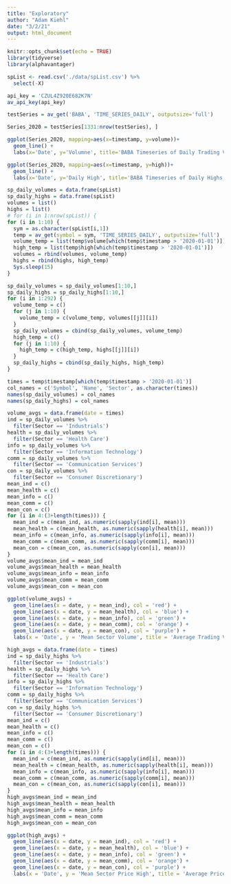 ```yaml
---
title: "Exploratory"
author: "Adam Kiehl"
date: "3/2/21"
output: html_document
---
```


```r
knitr::opts_chunk$set(echo = TRUE)
library(tidyverse)
library(alphavantager)
```

```r
spList <- read.csv('./data/spList.csv') %>%
  select(-X)
```

```r
api_key = 'CZUL4Z920E682K7N'
av_api_key(api_key)
```

```r
testSeries = av_get('BABA', 'TIME_SERIES_DAILY', outputsize='full')
```

```r
Series_2020 = testSeries[1331:nrow(testSeries), ]
```

```r
ggplot(Series_2020, mapping=aes(x=timestamp, y=volume))+
  geom_line() +
  labs(x='Date', y='Volumne', title='BABA Timeseries of Daily Trading Volumes', subtitle='January 2020-Present')
```

```r
ggplot(Series_2020, mapping=aes(x=timestamp, y=high))+
  geom_line() +
  labs(x='Date', y='Daily High', title='BABA Timeseries of Daily Highs', subtitle='January 2020-Present')
```

```r
sp_daily_volumes = data.frame(spList)
sp_daily_highs = data.frame(spList)
volumes = list()
highs = list()
# for (i in 1:nrow(spList)) {
for (i in 1:10) {
  sym = as.character(spList[i,1])
  temp = av_get(symbol = sym, 'TIME_SERIES_DAILY', outputsize='full')
  volume_temp = list(temp$volume[which(temp$timestamp > '2020-01-01')])
  high_temp = list(temp$high[which(temp$timestamp > '2020-01-01')])
  volumes = rbind(volumes, volume_temp)
  highs = rbind(highs, high_temp)
  Sys.sleep(15)
}
```

```r
sp_daily_volumes = sp_daily_volumes[1:10,]
sp_daily_highs = sp_daily_highs[1:10,]
for (i in 1:292) {
  volume_temp = c()
  for (j in 1:10) {
    volume_temp = c(volume_temp, volumes[[j]][i])
  }
  sp_daily_volumes = cbind(sp_daily_volumes, volume_temp)
  high_temp = c()
  for (j in 1:10) {
    high_temp = c(high_temp, highs[[j]][i])
  }
  sp_daily_highs = cbind(sp_daily_highs, high_temp)
}
```

```r
times = temp$timestamp[which(temp$timestamp > '2020-01-01')]
col_names = c('Symbol', 'Name', 'Sector', as.character(times))
names(sp_daily_volumes) = col_names
names(sp_daily_highs) = col_names
```

```r
volume_avgs = data.frame(date = times)
ind = sp_daily_volumes %>%
  filter(Sector == 'Industrials')
health = sp_daily_volumes %>%
  filter(Sector == 'Health Care')
info = sp_daily_volumes %>%
  filter(Sector == 'Information Technology')
comm = sp_daily_volumes %>%
  filter(Sector == 'Communication Services')
con = sp_daily_volumes %>%
  filter(Sector == 'Consumer Discretionary')
mean_ind = c()
mean_health = c()
mean_info = c()
mean_comm = c()
mean_con = c()
for (i in 4:(3+length(times))) {
  mean_ind = c(mean_ind, as.numeric(sapply(ind[i], mean)))
  mean_health = c(mean_health, as.numeric(sapply(health[i], mean)))
  mean_info = c(mean_info, as.numeric(sapply(info[i], mean)))
  mean_comm = c(mean_comm, as.numeric(sapply(comm[i], mean)))
  mean_con = c(mean_con, as.numeric(sapply(con[i], mean)))
}
volume_avgs$mean_ind = mean_ind
volume_avgs$mean_health = mean_health
volume_avgs$mean_info = mean_info
volume_avgs$mean_comm = mean_comm
volume_avgs$mean_con = mean_con
```

```r
ggplot(volume_avgs) +
  geom_line(aes(x = date, y = mean_ind), col = 'red') +
  geom_line(aes(x = date, y = mean_health), col = 'blue') +
  geom_line(aes(x = date, y = mean_info), col = 'green') +
  geom_line(aes(x = date, y = mean_comm), col = 'orange') +
  geom_line(aes(x = date, y = mean_con), col = 'purple') +
  labs(x = 'Date', y = 'Mean Sector Volume', title = 'Average Trading Volumes by Sector', subtitle = 'January 2020-Present')
```

```r
high_avgs = data.frame(date = times)
ind = sp_daily_highs %>%
  filter(Sector == 'Industrials')
health = sp_daily_highs %>%
  filter(Sector == 'Health Care')
info = sp_daily_highs %>%
  filter(Sector == 'Information Technology')
comm = sp_daily_highs %>%
  filter(Sector == 'Communication Services')
con = sp_daily_highs %>%
  filter(Sector == 'Consumer Discretionary')
mean_ind = c()
mean_health = c()
mean_info = c()
mean_comm = c()
mean_con = c()
for (i in 4:(3+length(times))) {
  mean_ind = c(mean_ind, as.numeric(sapply(ind[i], mean)))
  mean_health = c(mean_health, as.numeric(sapply(health[i], mean)))
  mean_info = c(mean_info, as.numeric(sapply(info[i], mean)))
  mean_comm = c(mean_comm, as.numeric(sapply(comm[i], mean)))
  mean_con = c(mean_con, as.numeric(sapply(con[i], mean)))
}
high_avgs$mean_ind = mean_ind
high_avgs$mean_health = mean_health
high_avgs$mean_info = mean_info
high_avgs$mean_comm = mean_comm
high_avgs$mean_con = mean_con
```

```r
ggplot(high_avgs) +
  geom_line(aes(x = date, y = mean_ind), col = 'red') +
  geom_line(aes(x = date, y = mean_health), col = 'blue') +
  geom_line(aes(x = date, y = mean_info), col = 'green') +
  geom_line(aes(x = date, y = mean_comm), col = 'orange') +
  geom_line(aes(x = date, y = mean_con), col = 'purple') +
  labs(x = 'Date', y = 'Mean Sector Price High', title = 'Average Price Highs by Sector', subtitle = 'January 2020-Present')
```